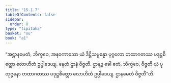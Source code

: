 ```yaml
---
title: "15.1.7"
tableOfContents: false
sidebar:
  order: 8
type: "tipitaka"
basket: "su"
book: "a1"
---
```



<DynamicBreadcrumb />

<Division number="274" book="a1">

<Paragraph number="364" book="a1">
“အဋ္ဌာနမေတံ, ဘိက္ခဝေ, အနဝကာသော ယံ ဒိဋ္ဌိသမ္ပန္နော ပုဂ္ဂလော တထာဂတဿ ပဒုဋ္ဌစိတ္တော လောဟိတံ ဥပ္ပါဒေယျ. နေတံ ဌာနံ ဝိဇ္ဇတိ. ဌာနဉ္စ ခေါ ဧတံ, ဘိက္ခဝေ, ဝိဇ္ဇတိ ယံ ပုထုဇ္ဇနော တထာဂတဿ ပဒုဋ္ဌစိတ္တော လောဟိတံ ဥပ္ပါဒေယျ. ဌာနမေတံ ဝိဇ္ဇတီ”တိ.
</Paragraph>
</Division>